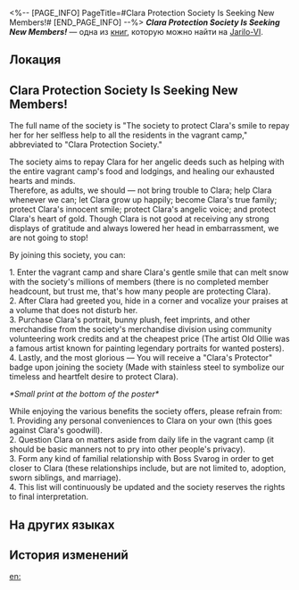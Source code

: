 <%-- [PAGE_INFO]
PageTitle=#Clara Protection Society Is Seeking New Members!#
[END_PAGE_INFO] --%>
{{Дополнить}}
{{Книга Инфобокс
|id           = 120
|partIds      = 190264
|Название     = ''Clara Protection Society Is Seeking New Members!''
|Изображение  = Иконка Книга.png
|Мир          = Jarilo-VI
|Томов        = 1
|Автор        = <!--нужно добавить-->
|Описание     = There is a strange and immense zeal in the recruitment announcement. Join the society, and you will be able to protect Clara.
|Том1         = {{tx}}
|Источник1    = {{tx|Отсутствует источник}}
|Персонажи    = 
|Фракции      = 
}}
'''''Clara Protection Society Is Seeking New Members!''''' — одна из [[Книги|книг]], которую можно найти на [[Jarilo-VI]].

==Локация==
{{Отметка карты|<!--название карты-->|<!--id отметки-->}}

==Clara Protection Society Is Seeking New Members!==
<div align="center">{{Размер|36|"Clara Protection Society" is Seeking New Members!!!}}

{{Размер|32|Protect, protect, protect, and more protect}}</div>

{{Размер|32|What is the Clara Protection Society?}}

The full name of the society is "The society to protect Clara's smile to repay her for her selfless help to all the residents in the vagrant camp," abbreviated to "Clara Protection Society."

{{Размер|32|What is the mission of this society?}}

The society aims to repay Clara for her angelic deeds such as helping with the entire vagrant camp's food and lodgings, and healing our exhausted hearts and minds.<br />
Therefore, as adults, we should &mdash; not bring trouble to Clara; help Clara whenever we can; let Clara grow up happily; become Clara's true family; protect Clara's innocent smile; protect Clara's angelic voice; and protect Clara's heart of gold. Though Clara is not good at receiving any strong displays of gratitude and always lowered her head in embarrassment, we are not going to stop!

{{Размер|32|What can you get out of joining this society?}}

By joining this society, you can:

1. Enter the vagrant camp and share Clara's gentle smile that can melt snow with the society's millions of members (there is no completed member headcount, but trust me, that's how many people are protecting Clara).<br />
2. After Clara had greeted you, hide in a corner and vocalize your praises at a volume that does not disturb her.<br />
3. Purchase Clara's portrait, bunny plush, feet imprints, and other merchandise from the society's merchandise division using community volunteering work credits and at the cheapest price (The artist Old Ollie was a famous artist known for painting legendary portraits for wanted posters).<br />
4. Lastly, and the most glorious &mdash; You will receive a "Clara's Protector" badge upon joining the society (Made with stainless steel to symbolize our timeless and heartfelt desire to protect Clara).

{{Размер|32|Let the Overworld citizens have their "Supreme Guardian"! We at the Underworld have a new sun and "Protectors" who love her and are loyal to her!}}

''*Small print at the bottom of the poster*''

While enjoying the various benefits the society offers, please refrain from:<br />
1. Providing any personal conveniences to Clara on your own (this goes against Clara's goodwill).<br />
2. Question Clara on matters aside from daily life in the vagrant camp (it should be basic manners not to pry into other people's privacy).<br />
3. Form any kind of familial relationship with Boss Svarog in order to get closer to Clara (these relationships include, but are not limited to, adoption, sworn siblings, and marriage).<br />
4. This list will continuously be updated and the society reserves the rights to final interpretation.

==На других языках==
{{На других языках
|en   = ''Clara Protection Society Is Seeking New Members!''
|zhs  = 《「克拉拉保护协会」成员火热募集中》
|zht  = 《「克拉拉保護協會」成員火熱募集中》
|ja   = 『クラーラ守護会のメンバー絶賛募集中』
|ko   = ≪「클라라 보호 협회」 멤버 절찬 모집 중≫
|es   = ¡El Club de Protección de Clara busca nuevos miembros!
|fr   = ''La société de protection de Clara recherche de nouveaux membres&nbsp;!''
|ru   = Объявлен набор в «Общество защиты Клары»!
|th   = "สมาคมพิทักษ์ Clara กำลังรับสมัครสมาชิก"
|vi   = Ráo Riết Chiêu Mộ Thành Viên "Hiệp Hội Bảo Vệ Clara"
|de   = „Die Clara-Schutzgemeinschaft sucht neue Mitglieder!“
|id   = "'Asosiasi Perlindungan Clara' Mencari Anggota Baru!"
|pt   = "Sociedade de Proteção da Clara em Busca de Novos Membros!"
}}

==История изменений==
{{История изменений|3.5}}

[[en:]]